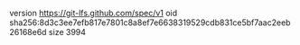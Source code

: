 version https://git-lfs.github.com/spec/v1
oid sha256:8d3c3ee7efb817e7801c8a8ef7e6638319529cdb831ce5bf7aac2eeb26168e6d
size 3994
